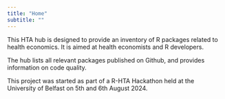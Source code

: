 ```yaml
---
title: "Home"
subtitle: ""
---
```


This HTA hub is designed to provide an inventory of R packages related to health economics. It is aimed at health economists and R developers.

The hub lists all relevant packages published on Github, and provides information on code quality.

This project was started as part of a R-HTA Hackathon held at the University of Belfast on 5th and 6th August 2024.
